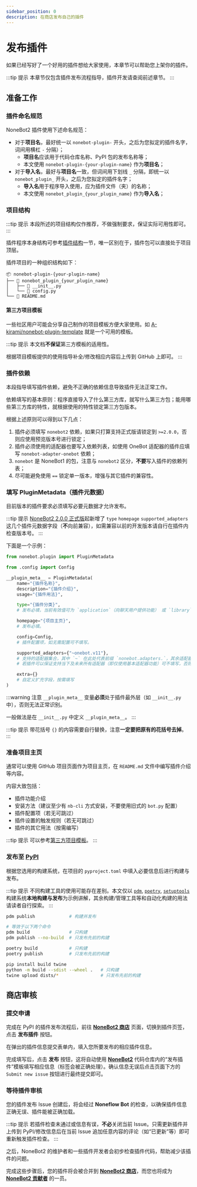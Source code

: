 ```yaml
---
sidebar_position: 0
description: 在商店发布自己的插件
---
```

# 发布插件


如果已经写好了一个好用的插件想给大家使用，本章节可以帮助您上架你的插件。

:::tip 提示
本章节仅包含插件发布流程指导，插件开发请查阅前述章节。
:::

## 准备工作

### 插件命名规范

NoneBot2 插件使用下述命名规范：

- 对于**项目名**，最好统一以 `nonebot-plugin-` 开头，之后为您拟定的插件名字，词间用横杠 `-` 分隔）；
  - **项目名**应该用于代码仓库名称、PyPI 包的发布名称等；
  - 本文使用 `nonebot-plugin-{your-plugin-name}` 作为**项目名**；
- 对于**导入名**，最好与**项目名**一致，但词间用下划线 `_` 分隔，即统一以 `nonebot_plugin_` 开头，之后为您拟定的插件名字；
  - **导入名**用于程序导入使用，应为插件文件（夹）的名称；
  - 本文使用 `nonebot_plugin_{your_plugin_name}` 作为**导入名**；

### 项目结构

:::tip 提示
本段所述的项目结构仅作推荐，不做强制要求，保证实际可用性即可。
:::

插件程序本身结构可参考[插件结构](../tutorial/create-plugin.md#插件结构)一节，唯一区别在于，插件包可以直接处于项目顶层。

插件项目的一种组织结构如下：

```tree
📦 nonebot-plugin-{your-plugin-name}
├── 📂 nonebot_plugin_{your_plugin_name}
│   ├── 📜 __init__.py
│   └── 📜 config.py
└── 📜 README.md
```

#### 第三方项目模板

一些社区用户可能会分享自己制作的项目模板方便大家使用。如
[A-kirami/nonebot-plugin-template](https://github.com/A-kirami/nonebot-plugin-template) 就是一个可用的模板。

:::tip 提示
本文档**不保证**第三方模板的适用性。

根据项目模板提供的使用指导补全/修改相应内容后上传到 GitHub 上即可。
:::

### 插件依赖

本段指导填写插件依赖，避免不正确的依赖信息导致插件无法正常工作。

依赖填写的基本原则：程序直接导入了什么第三方库，就写什么第三方包；能用哪些第三方库的特性，就根据使用的特性锁定第三方包版本。

根据上述原则可以得到以下几点：

1. 插件必须填写 `nonebot2` 依赖，如果只打算支持正式版请锁定到 `>=2.0.0`，否则应使用预览版本号进行锁定；
2. 插件必须使用的适配器也要写入依赖列表，如使用 OneBot 适配器的插件应填写 `nonebot-adapter-onebot` 依赖；
3. `nonebot` 是 NoneBot1 的包，注意与 `nonebot2` 区分，**不要**写入插件的依赖列表；
4. 尽可能避免使用 `==` 锁定单一版本，增强与其它插件的兼容性。

### 填写 PluginMetadata（插件元数据）

目前版本的插件要求必须填写必要元数据才允许发布。

:::tip 提示
[NoneBot2 2.0.0 正式版](https://github.com/nonebot/nonebot2/releases/tag/v2.0.0)起新增了 `type` `homepage`
`supported_adapters` 这几个插件元数据字段（**不**向前兼容），如需兼容以前的开发版本请自行在插件内检查版本号。
:::

下面是一个示例：

```python title=nonebot_plugin_{your_plugin_name}/__init__.py
from nonebot.plugin import PluginMetadata

from .config import Config

__plugin_meta__ = PluginMetadata(
    name="{插件名称}",
    description="{插件介绍}",
    usage="{插件用法}",

    type="{插件分类}",
    # 发布必填，当前有效值可为 `application`（向聊天用户提供功能） 或 `library`（只向开发者提供功能）。

    homepage="{项目主页}",
    # 发布必填。

    config=Config,
    # 插件配置项，如无需配置可不填写。

    supported_adapters={"~onebot.v11"},
    # 支持的适配器集合，其中 `~` 在此处代表前缀 `nonebot.adapters.`，其余适配器亦按此格式表记。
    # 若插件可以保证支持当下及未来所有适配器（即仅使用基本适配器功能）可不填写，否则应该列出插件支持的适配器。

    extra={}
    # 自定义扩充字段，按需填写
)
```

:::warning 注意
`__plugin_meta__` 变量**必须**处于插件最外层（如 `__init__.py` 中），否则无法正常识别。

一般做法是在 `__init__.py` 中定义 `__plugin_meta__`。
:::

:::tip 提示
带花括号 `{}` 的内容需要自行替换，注意**一定要把原有的花括号去掉**。
:::

### 准备项目主页

通常可以使用 GitHub 项目页面作为项目主页，在 `README.md` 文件中编写插件介绍等内容。

内容大致包括：

- 插件功能介绍
- 安装方法（建议至少有 `nb-cli` 方式安装，不要使用旧式的 `bot.py` 配置）
- 插件配置项（若无可跳过）
- 插件设置的触发规则（若无可跳过）
- 插件的其它用法（按需编写）

:::tip 提示
可以参考[第三方项目模板](#第三方项目模板)。
:::

### 发布至 [PyPI](https://pypi.org)

根据您选用的构建系统，在项目的 `pyproject.toml` 中填入必要信息后进行构建与发布。

:::tip 提示
不同构建工具的使用可能存在差别。本文仅以 [`pdm`](https://pdm.fming.dev/latest/usage/publish/),
[`poetry`](), [`setuptools`](https://setuptools.pypa.io/en/latest/)
构建系统**本地构建与发布**为示例讲解，其余构建/管理工具等和自动化构建的用法请读者自行探索。
:::

<Tabs groupId="publishMethod">
  <TabItem value="pdm" label="PDM" default>

```bash
pdm publish             # 构建并发布

# 等效于以下两个命令
pdm build               # 只构建
pdm publish --no-build  # 只发布先前的构建
```

  </TabItem>

  <TabItem value="poetry" label="Poetry" default>

```bash
poetry build            # 只构建
poetry publish          # 只发布先前的构建
```

  </TabItem>

  <TabItem value="setuptools" label="Setuptools (PEP 517)" default>

```bash
pip install build twine
python -m build --sdist --wheel .   # 只构建
twine upload dists/*                # 只发布先前的构建
```

  </TabItem>
</Tabs>

## 商店审核

### 提交申请

完成在 PyPI 的插件发布流程后，前往 **[NoneBot2 商店](https://nonebot.dev/store)** 页面，切换到插件页签，点击 **发布插件** 按钮。

在弹出的插件信息提交表单内，填入您所要发布的相应插件信息。

完成填写后，点击 **发布** 按钮，这将自动使用 **[NoneBot2](https://github.com/nonebot/nonebot2)**
代码仓库内的“发布插件”模板填写相应信息（标签会被正确处理）。确认信息无误后点击页面下方的 `Submit new issue` 按钮进行最终提交即可。

### 等待插件审核

您的插件发布 Issue 创建后，将会经过 **Noneflow Bot** 的检查，以确保插件信息正确无误、插件能被正确加载。

:::tip 提示
若插件检查未通过或信息有误，**不必**关闭当前 Issue。只需更新插件并上传到 PyPI/修改信息后在当前 Issue 追加任意内容的评论（如“已更新”等）即可重新触发插件检查。
:::

之后，NoneBot2 的维护者和一些插件开发者会初步检查插件代码，帮助减少该插件的问题。

完成这些步骤后，您的插件将会被合并到 **[NoneBot2 商店](https://nonebot.dev/store)**，而您也将成为
**[NoneBot2 贡献者](https://github.com/nonebot/nonebot2/graphs/contributors)** 的一员。
